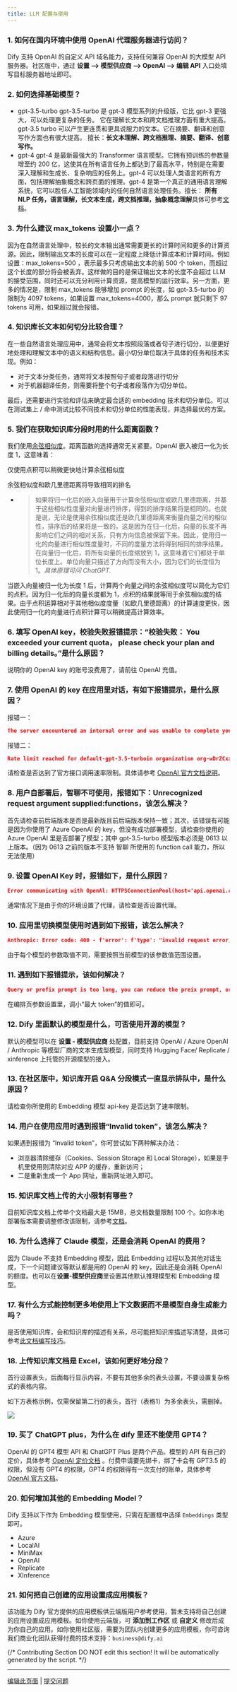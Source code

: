 ```yaml
---
title: LLM 配置与使用
---
```



### 1. 如何在国内环境中使用 OpenAI 代理服务器进行访问？

Dify 支持 OpenAI 的自定义 API 域名能力，支持任何兼容 OpenAI 的大模型 API 服务器。社区版中，通过 **设置 --> 模型供应商 --> OpenAI --> 编辑 API** 入口处填写目标服务器地址即可。

### **2. 如何选择基础模型？**

* gpt-3.5-turbo gpt-3.5-turbo 是 gpt-3 模型系列的升级版，它比 gpt-3 更强大，可以处理更复杂的任务。 它在理解长文本和跨文档推理方面有重大提高。 gpt-3.5 turbo 可以产生更连贯和更具说服力的文本。它在摘要、翻译和创意写作方面也有很大提高。 擅长：**长文本理解、跨文档推理、摘要、翻译、创意写作。**
* gpt-4 gpt-4 是最新最强大的 Transformer 语言模型。它拥有预训练的参数量增至约 200 亿，这使其在所有语言任务上都达到了最高水平，特别是在需要深入理解和生成长、复杂响应的任务上。gpt-4 可以处理人类语言的所有方面，包括理解抽象概念和跨页面的推理。gpt-4 是第一个真正的通用语言理解系统，它可以胜任人工智能领域内的任何自然语言处理任务。擅长： **所有 NLP 任务，语言理解，长文本生成，跨文档推理，抽象概念理解**具体可参考[文档](https://platform.openai.com/docs/models/overview)。

### **3. 为什么建议 max\_tokens 设置小一点？**

因为在自然语言处理中，较长的文本输出通常需要更长的计算时间和更多的计算资源。因此，限制输出文本的长度可以在一定程度上降低计算成本和计算时间。例如设置：max\_tokens=500 ，表示最多只考虑输出文本的前 500 个 token，而超过这个长度的部分将会被丢弃。这样做的目的是保证输出文本的长度不会超过 LLM 的接受范围，同时还可以充分利用计算资源，提高模型的运行效率。另一方面，更多的情况是，限制 max\_tokens 能够增加 prompt 的长度，如 gpt-3.5-turbo 的限制为 4097 tokens，如果设置 max\_tokens=4000，那么 prompt 就只剩下 97 tokens 可用，如果超过就会报错。

### **4. 知识库长文本如何切分比较合理？**

在一些自然语言处理应用中，通常会将文本按照段落或者句子进行切分，以便更好地处理和理解文本中的语义和结构信息。最小切分单位取决于具体的任务和技术实现。例如：

* 对于文本分类任务，通常将文本按照句子或者段落进行切分
* 对于机器翻译任务，则需要将整个句子或者段落作为切分单位。

最后，还需要进行实验和评估来确定最合适的 embedding 技术和切分单位。可以在测试集上 / 命中测试比较不同技术和切分单位的性能表现，并选择最优的方案。

### 5. 我们在获取知识库分段时用的什么距离函数？

我们使用[余弦相似度](https://en.wikipedia.org/wiki/Cosine\_similarity)。距离函数的选择通常无关紧要。OpenAI 嵌入被归一化为长度 1，这意味着：

仅使用点积可以稍微更快地计算余弦相似度

余弦相似度和欧几里德距离将导致相同的排名

* > 如果将归一化后的嵌入向量用于计算余弦相似度或欧几里德距离，并基于这些相似性度量对向量进行排序，得到的排序结果将是相同的。也就是说，无论是使用余弦相似度还是欧几里德距离来衡量向量之间的相似性，排序后的结果将是一致的。这是因为在归一化后，向量的长度不再影响它们之间的相对关系，只有方向信息被保留下来。因此，使用归一化的向量进行相似性度量时，不同的度量方法将得到相同的排序结果。在向量归一化后，将所有向量的长度缩放到 1，这意味着它们都处于单位长度上。单位向量只描述了方向而没有大小，因为它们的长度恒为 1。_具体原理可问 ChatGPT._

当嵌入向量被归一化为长度 1 后，计算两个向量之间的余弦相似度可以简化为它们的点积。因为归一化后的向量长度都为 1，点积的结果就等同于余弦相似度的结果。由于点积运算相对于其他相似度度量（如欧几里德距离）的计算速度更快，因此使用归一化的向量进行点积计算可以稍微提高计算效率。

### 6. 填写 OpenAI key，校验失败报错提示：“**校验失败： You exceeded your current quota， please check your plan and billing details。**”是什么原因？

说明你的 OpenAI key 的账号没费用了，请前往 OpenAI 充值。

### 7. 使用 OpenAI 的 key 在应用里对话，有如下报错提示，是什么原因？

报错一：

```JSON
The server encountered an internal error and was unable to complete your request。Either the server is overloaded or there is an error in the application
```

报错二：

```JSON
Rate limit reached for default-gpt-3.5-turboin organization org-wDrZCxxxxxxxxxissoZb on requestsper min。 Limit: 3 / min. Please try again in 20s. Contact us through our help center   at help.openai.com   if you continue to haveissues. Please add a payment method toyour account to increase your rate limit.Visit https://platform.openai.com/account/billingto add a payment method.
```

请检查是否达到了官方接口调用速率限制。具体请参考 [OpenAI 官方文档说明](https://platform.openai.com/docs/guides/rate-limits)。

### 8. 用户自部署后，智聊不可使用，报错如下：**Unrecognized request argument supplied:functions**，该怎么解决？

首先请检查前后端版本是否是最新版且前后端版本保持一致；其次，该错误有可能是因为你使用了 Azure OpenAI 的 key，但没有成功部署模型，请检查你使用的 Azure OpenAI 里是否部署了模型；其中 gpt-3.5-turbo 模型版本必须是 0613 以上版本。（因为 0613 之前的版本不支持 智聊 所使用的 function call 能力，所以无法使用）

### 9. 设置 OpenAI Key 时，报错如下，是什么原因？

```JSON
Error communicating with OpenAl: HTTPSConnectionPool(host='api.openai.com', port=443): Max retriesexceeded with url: /v1/chat/completions (Caused byNewConnectionError( <urllib3.connection.HTTPSConnection object at 0x7f0462ed7af0>; Failed toestablish a new connection: [Errno -3] Temporary failure in name resolution'))
```

通常情况下是由于你的环境设置了代理，请检查是否设置代理。

### 10. 应用里切换模型使用时遇到如下报错，该怎么解决？

```JSON
Anthropic: Error code: 400 - f'error': f'type': "invalid request error, 'message': 'temperature: range: -1 or 0..1)
```

由于每个模型的参数取值不同，需要按照当前模型的该参数值范围设置。

### 11. 遇到如下报错提示，该如何解决？

```JSON
Query or prefix prompt is too long, you can reduce the preix prompt, or shrink the max token, or switch to a llm with a larger token limit size
```

在编排页参数设置里，调小“最大 token”的值即可。

### 12. Dify 里面默认的模型是什么，可否使用开源的模型？

默认的模型可以在 **设置 - 模型供应商** 处配置，目前支持 OpenAI / Azure OpenAl / Anthropic 等模型厂商的文本生成型模型，同时支持 Hugging Face/ Replicate / xinference 上托管的开源模型的接入。

### 13. 在社区版中，知识库开启 **Q\&A 分段模式**一直显示排队中，是什么原因？

请检查你所使用的 Embedding 模型 api-key 是否达到了速率限制。

### 14. 用户在使用应用时遇到报错“Invalid token”，该怎么解决？

如果遇到报错为 “Invalid token”，你可尝试如下两种解决办法：

* 浏览器清除缓存（Cookies、Session Storage 和 Local Storage），如果是手机里使用则清除对应 APP 的缓存，重新访问；
* 二是重新生成一个 App 网址，重新网址进入即可。

### 15. 知识库文档上传的大小限制有哪些？

目前知识库文档上传单个文档最大是 15MB，总文档数量限制 100 个。如你本地部署版本需要调整修改该限制，请参考[文档](/zh-hans/getting-started/faq/install-faq#11.-ben-di-bu-shu-ban-ru-he-jie-jue-shu-ju-ji-wen-dang-shang-chuan-de-da-xiao-xian-zhi-he-shu-liang)。

### 16. 为什么选择了 Claude 模型，还是会消耗 OpenAI 的费用？

因为 Claude 不支持 Embedding 模型，因此 Embedding 过程以及其他对话生成，下一个问题建议等默认都是用的 OpenAI 的 key，因此还是会消耗 OpenAI 的额度。也可以在**设置-模型供应商**里设置其他默认推理模型和 Embedding 模型。

### 17. 有什么方式能控制更多地使用上下文数据而不是模型自身生成能力吗？

是否使用知识库，会和知识库的描述有关系，尽可能把知识库描述写清楚，具体可参考[此文档编写技巧](/zh-hans/advanced/datasets)。

### 18. 上传知识库文档是 Excel，该如何更好地分段？

首行设置表头，后面每行显示内容，不要有其他多余的表头设置，不要设置复杂格式的表格内容。

如下方表格示例，仅需保留第二行的表头，首行（表格1）为多余表头，需删掉。

![](https://assets-docs.dify.ai/dify-enterprise-mintlify/zh_CN/learn-more/faq/2bdf503188184f3c2973318e132160da.png)

### 19. 买了 ChatGPT plus，为什么在 dify 里还不能使用 GPT4？

OpenAI 的 GPT4 模型 API 和 ChatGPT Plus 是两个产品。模型的 API 有自己的定价，具体参考 [OpenAI 定价文档](https://openai.com/pricing) 。付费申请要先绑卡，绑了卡会有 GPT3.5 的权限，但没有 GPT4 的权限，GPT4 的权限得有一次支付的账单，具体参考 [OpenAI 官方文档](https://platform.openai.com/account/billing/overview)。

### 20. 如何增加其他的 Embedding Model？

Dify 支持以下作为 Embedding 模型使用，只需在配置框中选择 `Embeddings` 类型即可。

* Azure
* LocalAI
* MiniMax
* OpenAI
* Replicate
* XInference

### 21. 如何把自己创建的应用设置成应用模板？

该功能为 Dify 官方提供的应用模板供云端版用户参考使用，暂未支持将自己创建的应用设置成应用模板。如你使用云端版，可 **添加到工作区** 或 **自定义** 修改后成为你自己的应用。如你使用社区版，需要为团队内创建更多的应用模板，你可咨询我们商业化团队获得付费的技术支持：`business@dify.ai`

{/*
Contributing Section
DO NOT edit this section!
It will be automatically generated by the script.
*/}

---

[编辑此页面](https://github.com/langgenius/dify-docs/edit/main/zh-hans/learn-more/faq/llms-use-faq.mdx) | [提交问题](https://github.com/langgenius/dify-docs/issues/new?title=文档问题%3A%20use-&body=%23%23%20问题描述%0A%3C%21--%20请简要描述您发现的问题%20--%3E%0A%0A%23%23%20页面链接%0Ahttps%3A%2F%2Fgithub.com%2Flanggenius%2Fdify-docs%2Fblob%2Fmain%2Fzh-hans/learn-more/faq%2Fllms-use-faq.mdx%0A%0A%23%23%20建议修改%0A%3C%21--%20如果有具体的修改建议，请在此说明%20--%3E%0A%0A%3C%21--%20感谢您对文档质量的关注！%20--%3E)


